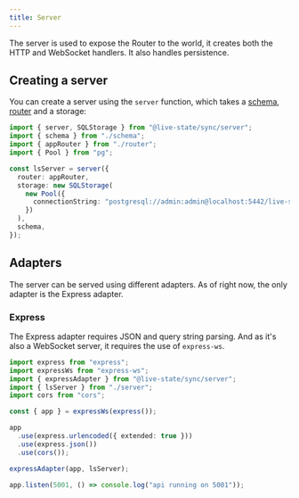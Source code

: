```yaml
---
title: Server
---
```


The server is used to expose the Router to the world, it creates both the HTTP and WebSocket handlers. It also handles persistence.

## Creating a server

You can create a server using the `server` function, which takes a [schema](/docs/schema), [router](/docs/router) and a storage:

```ts title="server.ts"
import { server, SQLStorage } from "@live-state/sync/server";
import { schema } from "./schema";
import { appRouter } from "./router";
import { Pool } from "pg";

const lsServer = server({
  router: appRouter,
  storage: new SQLStorage(
    new Pool({
      connectionString: "postgresql://admin:admin@localhost:5442/live-state",
    })
  ),
  schema,
});
```

## Adapters

The server can be served using different adapters. As of right now, the only adapter is the Express adapter.

### Express

The Express adapter requires JSON and query string parsing. And as it's also a WebSocket server, it requires the use of `express-ws`.

```ts title="express-server.ts"
import express from "express";
import expressWs from "express-ws";
import { expressAdapter } from "@live-state/sync/server";
import { lsServer } from "./server";
import cors from "cors";

const { app } = expressWs(express());

app
  .use(express.urlencoded({ extended: true }))
  .use(express.json())
  .use(cors());

expressAdapter(app, lsServer);

app.listen(5001, () => console.log("api running on 5001"));
```
